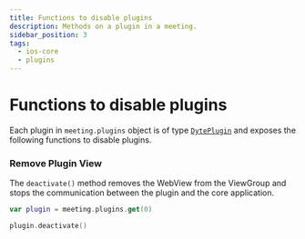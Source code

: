 ```yaml
---
title: Functions to disable plugins
description: Methods on a plugin in a meeting.
sidebar_position: 3
tags:
  - ios-core
  - plugins
---
```


# Functions to disable plugins

Each plugin in `meeting.plugins` object is of type
[`DytePlugin`](./introduction) and exposes the following functions to disable
plugins.

### Remove Plugin View

The `deactivate()` method removes the WebView from the ViewGroup and stops the
communication between the plugin and the core application.

```swift
var plugin = meeting.plugins.get(0)

plugin.deactivate()
```

<head>
  <title>Mobile Core Function to disable plugins</title>
</head>
